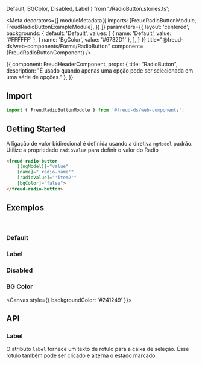   Default,
  BGColor,
  Disabled,
  Label
} from './RadioButton.stories.ts';

<Meta
  decorators={[
    moduleMetadata({
      imports: [FreudRadioButtonModule, FreudRadioButtonExampleModule],
    })
  ]}
  parameters={{
    layout: 'centered',
    backgrounds: {
      default: 'Default',
      values: [
        { name: 'Default', value: '#FFFFFF' },
        { name: 'BgColor', value: '#6732D1' },
      ],
    }
  }}
title="@freud-ds/web-components/Forms/RadioButton" component={FreudRadioButtonComponent} />

<Story name="Storyname-hidden">
  {{
    component: FreudHeaderComponent,
    props: {
      title: "RadioButton",
      description: "É usado quando apenas uma opção pode ser selecionada em uma série de opções."
    },
  }}
</Story>

## <a id="importing"></a>Import

```ts
import { FreudRadioButtonModule } from '@freud-ds/web-components';
```


## Getting Started
A ligação de valor bidirecional é definida usando a diretiva `ngModel` padrão.
Utilize a propriedade `radioValue` para definir o valor do Radio
```html
<freud-radio-button
    [(ngModel)]="value"
    [name]="'radio-name'"
    [radioValue]="'item2'"
    [bgColor]="false">
</freud-radio-button>
```

## <a id="exemplos"></a>Exemplos
<br />

### Default
<Canvas>
  <Story story={Default}/>
</Canvas>

### Label
<Canvas>
  <Story story={Label}/>
</Canvas>

### Disabled
<Canvas>
  <Story story={Disabled}/>
</Canvas>

### BG Color
<Canvas style={{ backgroundColor: '#241249' }}>
  <Story story={BGColor}/>
</Canvas>

## <a id="api"></a>API

### Label
O atributo `label` fornece um texto de rótulo para a caixa de seleção. Esse rótulo também pode ser clicado e alterna o estado marcado.

<ArgsTable of={FreudRadioButtonComponent} />
